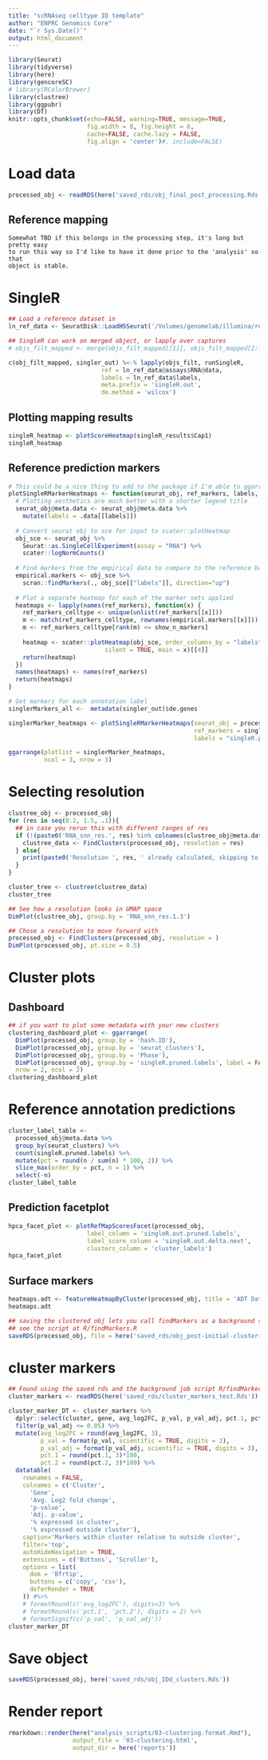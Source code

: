 ```yaml
---
title: "scRNAseq celltype ID template"
author: "ENPRC Genomics Core"
date: "`r Sys.Date()`"
output: html_document
---
```


```r
library(Seurat)
library(tidyverse)
library(here)
library(gencoreSC)
# library(RColorBrewer)
library(clustree)
library(ggpubr)
library(DT)
knitr::opts_chunk$set(echo=FALSE, warning=TRUE, message=TRUE,
                      fig.width = 8, fig.height = 6,
                      cache=FALSE, cache.lazy = FALSE,
                      fig.align = 'center')#, include=FALSE)
```


# Load data

```r
processed_obj <- readRDS(here('saved_rds/obj_final_post_processing.Rds'))
```

## Reference mapping

```{}
Somewhat TBD if this belongs in the processing step, it's long but pretty easy
to run this way so I'd like to have it done prior to the 'analysis' so that
object is stable. 
```



# SingleR

```r
## Load a reference dataset in
ln_ref_data <- SeuratDisk::LoadH5Seurat('/Volumes/genomelab/illumina/runs/scrna_seq_ref/tabula_sapiens/ts_lymph_downsampled_copy.h5Seurat')

## SingleR can work on merged object, or lapply over captures
# objs_filt_mapped <- merge(objs_filt_mapped[[1]], objs_filt_mapped[2:length(objs_filt_mapped)])

c(obj_filt_mapped, singler_out) %<-% lapply(objs_filt, runSingleR,
                          ref = ln_ref_data@assays$RNA@data,
                          labels = ln_ref_data$labels,
                          meta.prefix = 'singleR.out',
                          de.method = 'wilcox')

```

## Plotting mapping results

```r
singleR_heatmap <- plotScoreHeatmap(singleR_results$Cap1)
singleR_heatmap
```

## Reference prediction markers

```r
# This could be a nice thing to add to the package if I'm able to ggarrange it
plotSingleRMarkerHeatmaps <- function(seurat_obj, ref_markers, labels, show_n_markers = 20) {
  # Plotting aesthetics are much better with a shorter legend title
  seurat_obj@meta.data <- seurat_obj@meta.data %>%
    mutate(labels = .data[[labels]])
  
  # Convert seurat obj to sce for input to scater::plotHeatmap
  obj_sce <- seurat_obj %>% 
    Seurat::as.SingleCellExperiment(assay = "RNA") %>% 
    scater::logNormCounts()
  
  # Find markers from the empirical data to compare to the reference based markers in `ref_markers`
  empirical.markers <- obj_sce %>%
    scran::findMarkers(., obj_sce[["labels"]], direction="up")
  
  # Plot a separate heatmap for each of the marker sets applied
  heatmaps <- lapply(names(ref_markers), function(x) {
    ref_markers_celltype <- unique(unlist(ref_markers[[x]]))
    m <- match(ref_markers_celltype, rownames(empirical.markers[[x]]))
    m <- ref_markers_celltype[rank(m) <= show_n_markers]
    
    heatmap <- scater::plotHeatmap(obj_sce, order_columns_by = "labels", features = m, 
                           silent = TRUE, main = x)[[4]]
    return(heatmap)
  })
  names(heatmaps) <- names(ref_markers)
  return(heatmaps)
}

# Get markers for each annotation label
singlerMarkers_all <-  metadata(singler_out)$de.genes

singlerMarker_heatmaps <- plotSingleRMarkerHeatmaps(seurat_obj = processed_obj, 
                                                    ref_markers = singlerMarkers_all, 
                                                    labels = "singleR.pruned.labels")
```


```r
ggarrange(plotlist = singlerMarker_heatmaps,
          ncol = 3, nrow = 3)
```

# Selecting resolution

```r
clustree_obj <- processed_obj
for (res in seq(0.2, 1.5, .1)){
  ## in case you rerun this with different ranges of res
  if (!(paste0('RNA_snn_res.', res) %in% colnames(clustree_obj@meta.data))){
    clustree_data <- FindClusters(processed_obj, resolution = res) 
  } else{
    print(paste0('Resolution ', res, ' already calculated, skipping to next res'))
  }
}
```

```r
cluster_tree <- clustree(clustree_data)
cluster_tree
```

```r
## See how a resolution looks in UMAP space
DimPlot(clustree_obj, group.by = 'RNA_snn_res.1.3')
```

```r
## Chose a resolution to move forward with
processed_obj <- FindClusters(processed_obj, resolution = )
DimPlot(processed_obj, pt.size = 0.5)
```

# Cluster plots

## Dashboard

```r
## if you want to plot some metadata with your new clusters
clustering_dashboard_plot <- ggarrange(
  DimPlot(processed_obj, group.by = 'hash.ID'),
  DimPlot(processed_obj, group.by = 'seurat_clusters'),
  DimPlot(processed_obj, group.by = 'Phase'),
  DimPlot(processed_obj, group.by = 'singleR.pruned.labels', label = FALSE),
  nrow = 2, ncol = 2)
clustering_dashboard_plot
```

# Reference annotation predictions

```r
cluster_label_table <- 
  processed_obj@meta.data %>% 
  group_by(seurat_clusters) %>%
  count(singleR.pruned.labels) %>%
  mutate(pct = round(n / sum(n) * 100, 2)) %>%
  slice_max(order_by = pct, n = 1) %>%
  select(-n) 
cluster_label_table
```

## Prediction facetplot

```r
hpca_facet_plot <- plotRefMapScoresFacet(processed_obj,
                      label_column = 'singleR.out.pruned.labels', 
                      label_score_column = 'singleR.out.delta.next',
                      clusters_column = 'cluster_labels')
hpca_facet_plot
```

## Surface markers

```r
heatmaps.adt <- featureHeatmapByCluster(processed_obj, title = 'ADT Data by cluster', assay = 'ADT')
heatmaps.adt
```

```r
## saving the clustered obj lets you call findMarkers as a background script
## see the script at R/findMarkers.R
saveRDS(processed_obj, file = here('saved_rds/obj_post-initial-clustering.Rds'), compress = FALSE)
```

# cluster markers

```r
## Found using the saved rds and the background job script R/findMarkers.R
cluster_markers <- readRDS(here('saved_rds/cluster_markers_test.Rds'))
```

```r
cluster_marker_DT <- cluster_markers %>% 
  dplyr::select(cluster, gene, avg_log2FC, p_val, p_val_adj, pct.1, pct.2) %>%
  filter(p_val_adj <= 0.05) %>%
  mutate(avg_log2FC = round(avg_log2FC, 3),
         p_val = format(p_val, scientific = TRUE, digits = 3),
         p_val_adj = format(p_val_adj, scientific = TRUE, digits = 3),
         pct.1 = round(pct.1, 3)*100,
         pct.2 = round(pct.2, 3)*100) %>%
  datatable(
    rownames = FALSE,
    colnames = c('Cluster',
      'Gene', 
      'Avg. Log2 fold change',
      'p-value', 
      'Adj. p-value',
      '% expressed in cluster',
      '% expressed outside cluster'), 
    caption='Markers within cluster relative to outside cluster',
    filter='top',
    autoHideNavigation = TRUE,
    extensions = c('Buttons', 'Scroller'),
    options = list(
      dom = 'Bfrtip',
      buttons = c('copy', 'csv'),
      deferRender = TRUE
    )) #%>%
    # formatRound(c('avg_log2FC'), digits=3) %>%
    # formatRound(c('pct.1', 'pct.2'), digits = 2) %>%
    # formatSignif(c('p_val', 'p_val_adj'))
cluster_marker_DT
```

# Save object

```r
saveRDS(processed_obj, here('saved_rds/obj_IDd_clusters.Rds'))
```

# Render report

```r
rmarkdown::render(here("analysis_scripts/03-clustering.format.Rmd"),
                  output_file = '03-clustering.html',
                  output_dir = here('reports'))
```
